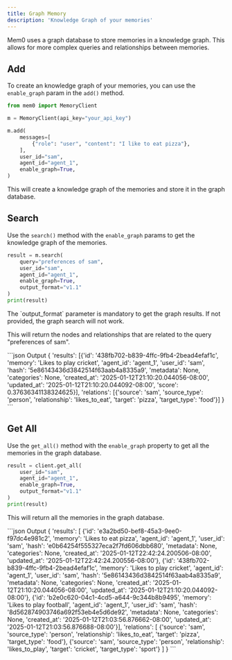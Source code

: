 ```yaml
---
title: Graph Memory
description: 'Knowledge Graph of your memories'
---
```



Mem0 uses a graph database to store memories in a knowledge graph. This allows for more complex queries and relationships between memories.

## Add

To create an knowledge graph of your memories, you can use the `enable_graph` param in the `add()` method.

```python
from mem0 import MemoryClient

m = MemoryClient(api_key="your_api_key")

m.add(
    messages=[
        {"role": "user", "content": "I like to eat pizza"},
    ],
    user_id="sam",
    agent_id="agent_1",
    enable_graph=True,
)
``` 
This will create a knowledge graph of the memories and store it in the graph database. 


## Search

Use the `search()` method with the `enable_graph` params to get the knowledge graph of the memories.

```python
result = m.search(
    query="preferences of sam",
    user_id="sam",
    agent_id="agent_1",
    enable_graph=True,
    output_format="v1.1"
)
print(result)
```

<Note type="info">
  The `output_format` parameter is mandatory to get the graph results. If not provided, the graph search will not work.
</Note>

This will return the nodes and relationships that are related to the query "preferences of sam".

<CodeGroup>
```json Output
{
    'results': [{'id': '438fb702-b839-4ffc-9fb4-2bead4efaf1c', 'memory': 'Likes to play cricket', 'agent_id': 'agent_1', 'user_id': 'sam', 'hash': '5e86143436d3842514f63aab4a8335a9', 'metadata': None, 'categories': None, 'created_at': '2025-01-12T21:10:20.044056-08:00', 'updated_at': '2025-01-12T21:10:20.044092-08:00', 'score': 0.37636341138324625}], 
    'relations': [{'source': 'sam', 'source_type': 'person', 'relationship': 'likes_to_eat', 'target': 'pizza', 'target_type': 'food'}]
}
```
</CodeGroup>

## Get All

Use the `get_all()` method with the `enable_graph` property to get all the memories in the graph database.

```python
result = client.get_all(
    user_id="sam",
    agent_id="agent_1",
    enable_graph=True,
    output_format="v1.1"
)
print(result)
```

This will return all the memories in the graph database.

<CodeGroup>
```json Output
{
    'results': [
        {'id': 'e3a2bd50-bef8-45a3-9ee0-f97dc4e981c2', 'memory': 'Likes to eat pizza', 'agent_id': 'agent_1', 'user_id': 'sam', 'hash': 'e0b64254f555327eca2f7fd606dbb680', 'metadata': None, 'categories': None, 'created_at': '2025-01-12T22:42:24.200506-08:00', 'updated_at': '2025-01-12T22:42:24.200556-08:00'}, 
        {'id': '438fb702-b839-4ffc-9fb4-2bead4efaf1c', 'memory': 'Likes to play cricket', 'agent_id': 'agent_1', 'user_id': 'sam', 'hash': '5e86143436d3842514f63aab4a8335a9', 'metadata': None, 'categories': None, 'created_at': '2025-01-12T21:10:20.044056-08:00', 'updated_at': '2025-01-12T21:10:20.044092-08:00'}, 
        {'id': 'b2e0c620-04c1-4cd5-a644-9c344b8b9495', 'memory': 'Likes to play football', 'agent_id': 'agent_1', 'user_id': 'sam', 'hash': '8d562874903746a692f53eb4e5d6de92', 'metadata': None, 'categories': None, 'created_at': '2025-01-12T21:03:56.876662-08:00', 'updated_at': '2025-01-12T21:03:56.876688-08:00'}], 
    'relations': [
        {'source': 'sam', 'source_type': 'person', 'relationship': 'likes_to_eat', 'target': 'pizza', 'target_type': 'food'}, 
        {'source': 'sam', 'source_type': 'person', 'relationship': 'likes_to_play', 'target': 'cricket', 'target_type': 'sport'}
    ]
}
```
</CodeGroup>
